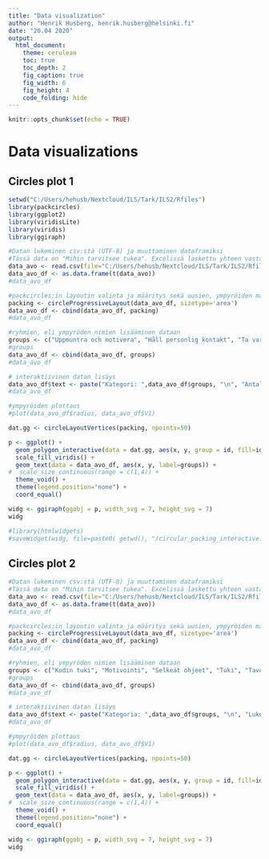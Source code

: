 ```yaml
---
title: "Data visualization"
author: "Henrik Husberg, henrik.husberg@helsinki.fi"
date: "20.04 2020"
output: 
  html_document:
    theme: cerulean
    toc: true
    toc_depth: 2
    fig_caption: true
    fig_width: 6
    fig_height: 4
    code_folding: hide
---
```


```r
knitr::opts_chunk$set(echo = TRUE)
```

# Data visualizations

## Circles plot 1


```r
setwd("C:/Users/hehusb/Nextcloud/ILS/Tark/ILS2/Rfiles")
library(packcircles)
library(ggplot2)
library(viridisLite)
library(viridis)
library(ggiraph)

#Datan lukeminen csv:stä (UTF-8) ja muuttaminen dataframiksi
#Tässä data on "Mihin tarvitsee tukea". Excelissä laskettu yhteen vastaukse kolumneittain ennen R:ään siirtoa.
data_avo <- read.csv(file="C:/Users/hehusb/Nextcloud/ILS/Tark/ILS2/Rfiles/avoimet_kat.csv", header=TRUE, sep=";")
data_avo_df <- as.data.frame(t(data_avo))
#data_avo_df

#packcircles:in layoutin valinta ja määritys sekä uusien, ympyröiden määrittävien muuttujien lisääminen dataan
packing <- circleProgressiveLayout(data_avo_df, sizetype='area')
data_avo_df <- cbind(data_avo_df, packing)
#data_avo_df

#ryhmien, eli ympyröden nimien lisääminen dataan
groups <- c("Uppmuntra och motivera", "Håll personlig kontakt", "Ta vara på färdigt material", "Skapa nytt med hjälp av tekniken", "Tydliggör och strukturera", "Ordna gemensamma stunder för undervisning", "Övriga tips")
#groups
data_avo_df <- cbind(data_avo_df, groups)
#data_avo_df

# interaktiivinen datan lisäys
data_avo_df$text <- paste("Kategori: ",data_avo_df$groups, "\n", "Antal:", data_avo_df$V1, "\n", "")
#data_avo_df

#ympyröiden plottaus
#plot(data_avo_df$radius, data_avo_df$V1)

dat.gg <- circleLayoutVertices(packing, npoints=50)

p <- ggplot() + 
  geom_polygon_interactive(data = dat.gg, aes(x, y, group = id, fill=id, tooltip = data_avo_df$text[id], data_id = id), colour = "black", alpha = 0.6) +  
  scale_fill_viridis() +
  geom_text(data = data_avo_df, aes(x, y, label=groups)) +
#  scale_size_continuous(range = c(1,4)) +  
  theme_void() + 
  theme(legend.position="none") +
  coord_equal()  

widg <- ggiraph(ggobj = p, width_svg = 7, height_svg = 7)
widg  

#library(htmlwidgets)
#saveWidget(widg, file=paste0( getwd(), "/circular_packing_interactive.html"))
```

## Circles plot 2
```r
#Datan lukeminen csv:stä (UTF-8) ja muuttaminen dataframiksi
#Tässä data on "Mihin tarvitsee tukea". Excelissä laskettu yhteen vastaukse kolumneittain ennen R:ään siirtoa.
data_avo <- read.csv(file="C:/Users/hehusb/Nextcloud/ILS/Tark/ILS2/Rfiles/haasteet_opvaik_avot.csv", header=TRUE, sep=";")
data_avo_df <- as.data.frame(t(data_avo))
#data_avo_df

#packcircles:in layoutin valinta ja määritys sekä uusien, ympyröiden määrittävien muuttujien lisääminen dataan
packing <- circleProgressiveLayout(data_avo_df, sizetype='area')
data_avo_df <- cbind(data_avo_df, packing)
#data_avo_df

#ryhmien, eli ympyröden nimien lisääminen dataan
groups <- c("Kodin tuki", "Motivointi", "Selkeät ohjeet", "Tuki", "Tavoittaminen", "Toiminnanohjaus", "Tietotekniset haasteet", "Oppilaan hyvinvointi", "Opettajan työhön liittyvät asiat")
#groups
data_avo_df <- cbind(data_avo_df, groups)
#data_avo_df

# interaktiivinen datan lisäys
data_avo_df$text <- paste("Kategoria: ",data_avo_df$groups, "\n", "Lukumäärä:", data_avo_df$V1, "\n", "")
#data_avo_df

#ympyröiden plottaus
#plot(data_avo_df$radius, data_avo_df$V1)

dat.gg <- circleLayoutVertices(packing, npoints=50)

p <- ggplot() + 
  geom_polygon_interactive(data = dat.gg, aes(x, y, group = id, fill=id, tooltip = data_avo_df$text[id], data_id = id), colour = "black", alpha = 0.6) +  
  scale_fill_viridis() +
  geom_text(data = data_avo_df, aes(x, y, label=groups)) +
#  scale_size_continuous(range = c(1,4)) +  
  theme_void() + 
  theme(legend.position="none") +
  coord_equal()  

widg <- ggiraph(ggobj = p, width_svg = 7, height_svg = 7)
widg  

```